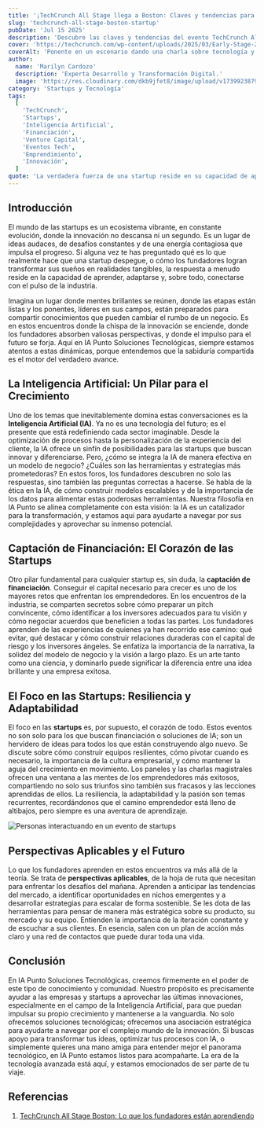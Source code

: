 ```yaml
---
title: '¡TechCrunch All Stage llega a Boston: Claves y tendencias para tu startup!'
slug: 'techcrunch-all-stage-boston-startup'
pubDate: 'Jul 15 2025'
description: 'Descubre las claves y tendencias del evento TechCrunch All Stage en Boston, centrado en Inteligencia Artificial, estrategias de financiación y perspectivas aplicables para el futuro de las startups.'
cover: 'https://techcrunch.com/wp-content/uploads/2025/03/Early-Stage-2024-audience.jpg'
coverAlt: 'Ponente en un escenario dando una charla sobre tecnología y startups.'
author:
  name: 'Marilyn Cardozo'
  description: 'Experta Desarrollo y Transformación Digital.'
  image: 'https://res.cloudinary.com/dkb9jfet8/image/upload/v1739923879/marilyn_s2mi4a.png'
category: 'Startups y Tecnología'
tags:
  [
    'TechCrunch',
    'Startups',
    'Inteligencia Artificial',
    'Financiación',
    'Venture Capital',
    'Eventos Tech',
    'Emprendimiento',
    'Innovación',
  ]
quote: 'La verdadera fuerza de una startup reside en su capacidad de aprender, adaptarse y conectar con la comunidad que la impulsa.'
---
```


<h2 id="introduccion">Introducción</h2>

El mundo de las startups es un ecosistema vibrante, en constante evolución, donde la innovación no descansa ni un segundo. Es un lugar de ideas audaces, de desafíos constantes y de una energía contagiosa que impulsa el progreso. Si alguna vez te has preguntado qué es lo que realmente hace que una startup despegue, o cómo los fundadores logran transformar sus sueños en realidades tangibles, la respuesta a menudo reside en la capacidad de aprender, adaptarse y, sobre todo, conectarse con el pulso de la industria.

Imagina un lugar donde mentes brillantes se reúnen, donde las etapas están listas y los ponentes, líderes en sus campos, están preparados para compartir conocimientos que pueden cambiar el rumbo de un negocio. Es en estos encuentros donde la chispa de la innovación se enciende, donde los fundadores absorben valiosas perspectivas, y donde el impulso para el futuro se forja. Aquí en IA Punto Soluciones Tecnológicas, siempre estamos atentos a estas dinámicas, porque entendemos que la sabiduría compartida es el motor del verdadero avance.

<h2 id="inteligencia-artificial">La Inteligencia Artificial: Un Pilar para el Crecimiento</h2>

Uno de los temas que inevitablemente domina estas conversaciones es la <strong>Inteligencia Artificial (IA)</strong>. Ya no es una tecnología del futuro; es el presente que está redefiniendo cada sector imaginable. Desde la optimización de procesos hasta la personalización de la experiencia del cliente, la IA ofrece un sinfín de posibilidades para las startups que buscan innovar y diferenciarse. Pero, ¿cómo se integra la IA de manera efectiva en un modelo de negocio? ¿Cuáles son las herramientas y estrategias más prometedoras? En estos foros, los fundadores descubren no solo las respuestas, sino también las preguntas correctas a hacerse. Se habla de la ética en la IA, de cómo construir modelos escalables y de la importancia de los datos para alimentar estas poderosas herramientas. Nuestra filosofía en IA Punto se alinea completamente con esta visión: la IA es un catalizador para la transformación, y estamos aquí para ayudarte a navegar por sus complejidades y aprovechar su inmenso potencial.

<h2 id="captacion-financiacion">Captación de Financiación: El Corazón de las Startups</h2>

Otro pilar fundamental para cualquier startup es, sin duda, la <strong>captación de financiación</strong>. Conseguir el capital necesario para crecer es uno de los mayores retos que enfrentan los emprendedores. En los encuentros de la industria, se comparten secretos sobre cómo preparar un pitch convincente, cómo identificar a los inversores adecuados para tu visión y cómo negociar acuerdos que beneficien a todas las partes. Los fundadores aprenden de las experiencias de quienes ya han recorrido ese camino: qué evitar, qué destacar y cómo construir relaciones duraderas con el capital de riesgo y los inversores ángeles. Se enfatiza la importancia de la narrativa, la solidez del modelo de negocio y la visión a largo plazo. Es un arte tanto como una ciencia, y dominarlo puede significar la diferencia entre una idea brillante y una empresa exitosa.

<h2 id="foco-startups">El Foco en las Startups: Resiliencia y Adaptabilidad</h2>

El foco en las <strong>startups</strong> es, por supuesto, el corazón de todo. Estos eventos no son solo para los que buscan financiación o soluciones de IA; son un hervidero de ideas para todos los que están construyendo algo nuevo. Se discute sobre cómo construir equipos resilientes, cómo pivotar cuando es necesario, la importancia de la cultura empresarial, y cómo mantener la aguja del crecimiento en movimiento. Los paneles y las charlas magistrales ofrecen una ventana a las mentes de los emprendedores más exitosos, compartiendo no solo sus triunfos sino también sus fracasos y las lecciones aprendidas de ellos. La resiliencia, la adaptabilidad y la pasión son temas recurrentes, recordándonos que el camino emprendedor está lleno de altibajos, pero siempre es una aventura de aprendizaje.

<img src="https://techcrunch.com/wp-content/uploads/2025/07/TCAS_Boston-2.jpg?w=1024" alt="Personas interactuando en un evento de startups" />

<h2 id="perspectivas-aplicables">Perspectivas Aplicables y el Futuro</h2>

Lo que los fundadores aprenden en estos encuentros va más allá de la teoría. Se trata de <strong>perspectivas aplicables</strong>, de la hoja de ruta que necesitan para enfrentar los desafíos del mañana. Aprenden a anticipar las tendencias del mercado, a identificar oportunidades en nichos emergentes y a desarrollar estrategias para escalar de forma sostenible. Se les dota de las herramientas para pensar de manera más estratégica sobre su producto, su mercado y su equipo. Entienden la importancia de la iteración constante y de escuchar a sus clientes. En esencia, salen con un plan de acción más claro y una red de contactos que puede durar toda una vida.

<h2 id="conclusion">Conclusión</h2>

En IA Punto Soluciones Tecnológicas, creemos firmemente en el poder de este tipo de conocimiento y comunidad. Nuestro propósito es precisamente ayudar a las empresas y startups a aprovechar las últimas innovaciones, especialmente en el campo de la Inteligencia Artificial, para que puedan impulsar su propio crecimiento y mantenerse a la vanguardia. No solo ofrecemos soluciones tecnológicas; ofrecemos una asociación estratégica para ayudarte a navegar por el complejo mundo de la innovación. Si buscas apoyo para transformar tus ideas, optimizar tus procesos con IA, o simplemente quieres una mano amiga para entender mejor el panorama tecnológico, en IA Punto estamos listos para acompañarte. La era de la tecnología avanzada está aquí, y estamos emocionados de ser parte de tu viaje.

<h2 id="referencias">Referencias</h2>

1.  <a href="https://techcrunch.com/2025/07/15/techcrunch-all-stage-launches-in-boston-today-dont-miss-what-founders-are-learning/" target="_blank" rel="noopener noreferrer">TechCrunch All Stage Boston: Lo que los fundadores están aprendiendo</a>

